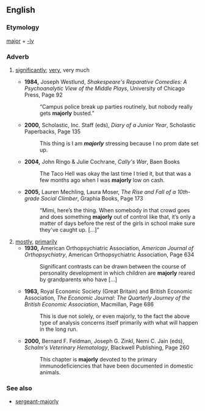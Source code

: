 ==English==

===Etymology===
[[major]] + [[-ly]]

===Adverb===
{{en-adv}}

# {{informal}} [[significantly]]; [[very]], very much
#*'''1984,''' Joseph Westlund, ''Shakespeare's Reparative Comedies: A Psychoanalytic View of the Middle Plays'', University of Chicago Press, Page 92
#*:“Campus police break up parties routinely, but nobody really gets '''majorly''' busted.”
#*'''2000,''' Scholastic, Inc. Staff (eds), ''Diary of a Junior Year'', Scholastic Paperbacks, Page 135
#*:This thing is I am '''''majorly'''''<!--italicisation for emphasis in original--> stressing because I no prom date set up.
#*'''2004,''' John Ringo & Julie Cochrane, ''Cally's War'', Baen Books <!--page not known by google-->
#*:The Taco Hell was okay the last time I tried it, but that was a few months ago when I was '''majorly''' low on cash.
#*'''2005,''' Lauren Mechling, Laura Moser, ''The Rise and Fall of a 10th-grade Social Climber'', Graphia Books, Page 173
#*:“Mimi, here’s the thing. When somebody in that crowd goes and does something '''majorly''' out of control like that, it’s only a matter of days before the rest of the girls in school make sure they've caught up. [...]”
# [[mostly]], [[primarily]]
#*'''1930,''' American Orthopsychiatric Association, ''American Journal of Orthopsychiatry'', American Orthopsychiatric Association, Page 634
#*:Significant contrasts can be drawn between the course of personality development in which children are '''majorly''' reared by grandparents who have [...]
#*'''1963,''' Royal Economic Society (Great Britain) and British Economic Association, ''The Economic Journal: The Quarterly Journey of the British Economic Association'', Macmillan, Page 686
#*:This is due not solely, or even majorly, to the fact the above type of analysis concerns itself primarily with what will happen in the long run.
#*'''2000,''' Bernard F. Feldman, Joseph G. Zinkl, Nemi C. Jain (eds), ''Schalm's Veterinary Hematology'', Blackwell Publishing, Page 260
#*:This chapter is '''majorly''' devoted to the primary immunodeficiencies that have been documented in domestic animals.

===See also===
*[[sergeant-majorly]]